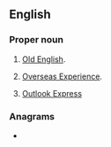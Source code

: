 {{also|oe|Oe|Œ|œ}}
==English==

===Proper noun===
{{en-proper noun}}

# {{lb|en|linguistics|initialism}} [[Old English]].
# {{lb|en|New Zealand|initialism}} [[Overseas Experience]].
# {{lb|en|computing}} [[w:Outlook Express|Outlook Express]]

===Anagrams===
* {{anagrams|en|E&O|EO|Eo}}
